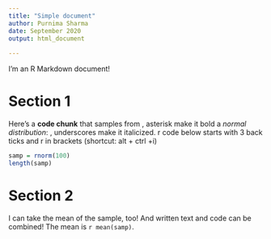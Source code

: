 ```yaml
---
title: "Simple document"
author: Purnima Sharma
date: September 2020
output: html_document
    
---
```


I'm an R Markdown document! 

# Section 1

Here's a **code chunk** that samples from , asterisk make it bold
a _normal distribution_:  , underscores make it italicized.
r code below starts with 3 back ticks and r in brackets (shortcut: alt + ctrl +i)

```r
samp = rnorm(100)
length(samp)
```

# Section 2

I can take the mean of the sample, too! And written text and code can be combined!
The mean is `r mean(samp)`.
